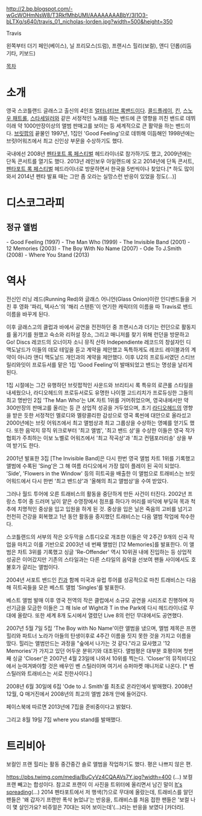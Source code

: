 http://2.bp.blogspot.com/-wGcWOHmNsW8/T3RkfMhbUMI/AAAAAAAABbY/3I1O3-bLTXg/s640/travis_01_nicholas-lorden.jpg?width=500&height=350 

Travis


왼쪽부터 더기 페인(베이스), 닐 프리모스(드럼), 프랜시스 힐리(보컬), 앤디 던롭(리듬기타, 키보드)

[[목차]]
= 소개 =
영국 스코틀랜드 글래스고 출신의 4인조 [[얼터너티브 록]]밴드이다.
[[콜드플레이]], [[킨]], [[스노우 패트롤]], [[스타세일러]]와 같은 서정적인 노래를 하는 밴드에 큰 영향을 끼친 밴드로 데뷔이래 약 1000만장이상의 앨범 판매고를 보이는 등 세계적으로 큰 활약을 하는 밴드이다.
[[브릿팝]]의 끝물인 1997년, 1집인 'Good Feeling'으로 데뷔해 이듬해인 1998년에는 브릿l어워즈에서 최고 신인상 부문을 수상하기도 했다.


국내에선 2008년 [[펜타포트 록 페스티벌]] 헤드라이너로 참가하기도 했고, 2009년에는 단독 콘서트를 열기도 했다.  2013년 레인보우 아일랜드에 오고 2014년에 단독 콘서트, [[펜타포트 록 페스티벌]] 헤드라이너로 방문하면서 한국을 5번씩이나 찾았다.[* 하도 많이 와서 2014년 펜타 발표 때는 그만 좀 오라는 실망스런 반응이 있었을 정도(...)]
= 디스코그라피 =
== 정규 앨범 ==
- Good Feeling (1997)
- The Man Who (1999)
- The Invisible Band (2001)
- 12 Memories (2003)
- The Boy With No Name (2007)
- Ode To J.Smith (2008)
- Where You Stand (2013)
= 역사 =
전신인 러닝 레드(Running Red)와 글래스 어니언(Glass Onion)이란 인디밴드들을 거친 후 영화 '파리, 텍사스'의 '해리 스탠튼'이 연기한 캐릭터의 이름을 따 Travis로 밴드 이름을 바꾸게 된다.

이후 글래스고의 클럽과 바에서 공연을 전전하던 중 프랜시스과 더기는 런던으로 활동지를 옮기기를 원했고 숙소와 리허설 장소, 그리고 매니저를 찾기 위해 런던을 방문하고 Go! Discs 레코드의 오너이자 소니 뮤직 산하 Independiente 레코드의 창설자인 디 맥도날드가 이들의 데모 테잎을 듣고 계약을 제안했고 독특하게도 레코드 레이블과의 계약이 아니라 앤디 맥도날드 개인과의 계약을 제안했다. 이후 U2의 프로듀서였던 스티브 릴리와잇이 프로듀서를 맡은 1집 'Good Feeling'이 발매되었고 밴드는 명성을 날리게 된다.

1집 시절에는 그간 유행하던 브릿팝적인 사운드와 브리티시 록 특유의 로큰롤 스타일을 내세웠으나, 라디오헤드의 프로듀서로도 유명한 나이젤 고드리치가 프로듀싱한 그들의 최고 명반인 2집 'The Man Who'는 UK 차트 1위를 거머쥐었으며, 영국내에서만 약 300만장의 판매고를 올리는 등 큰 상업적 성공을 거두었으며, 초기 [[라디오헤드]]의 영향을 받은 듯한 서정적인 멜로디와 멜랑콜리한 감성으로 영국 록씬에 대안으로 올라섰고 2000년에는 브릿 어워즈에서 최고 앨범상과 최고 그룹상을 수상하는 영예를 얻기도 했다.
또한 음악지 뮤직 위크로부터 '최고 앨범', '최고 밴드 상'을 수상한 이들은 영국 작가협회가 주최하는 이보 노벨로 어워즈에서 '최고 작곡상'과 '최고 컨템포러리송' 상을 부여 받기도 한다.

2001년 발표한 3집 [The Invisible Band]은 다시 한번 영국 앨범 차트 1위를 기록했고 앨범에 수록된 'Sing'은 그 해 여름 라디오에서 가장 많이 플레이 된 곡이 되었다.
'Side', 'Flowers in the Window' 등의 히트곡을 배출한 이 앨범으로 트래비스는 브릿 어워드에서 다시 한번 '최고 밴드상'과 '올해의 최고 앨범상'을 수여 받았다.

그러나  월드 투어에 오른 트래비스의 활동을 중단하게 만든 사건이 터진다.
2002년 프랑스 투어 중 드러머 닐이 얕은 수영장에서 점프를 하다가 머리를 바닥에 부딪혀 목과 척추에 치명적인 중상을 입고 입원을 하게 된 것.
중상을 입은 닐은 죽음의 고비를 넘기고 천천히 건강을 회복했고 1년 동안 활동을 중지했던 트래비스는 다음 앨범 작업에 착수한다.

스코틀랜드의 서부의 작은 오두막을 스튜디오로 개조한 이들은 약 2주간 9개의 신곡 작업을 마치고 이를 기반으로 2003년 네 번째 앨범인 [12 Memories]를 발표한다. 이 앨범은 차트 3위를 기록했고 싱글 'Re-Offender' 역시 10위권 내에 진입하는 등 상업적 성공은 이어갔지만 기존의 스타일과는 다른 스타일의 음악을 선보여 팬들 사이에서도 호불호가 갈리는 앨범이다.

2004년 서포트 밴드인 [[킨]]과 함께 미국과 유럽 투어를 성공적으로 마친 트래비스는 다음 해 히트곡들을 모은 베스트 앨범 'Singles'를 발표한다.

베스트 앨범 발매 이후 영국 전역의 작은 클럽에서 소규모 공연을 시리즈로 진행하며 자선기금을 모금한 이들은 그 해 Isle of Wight과 T in the Park에 다시 헤드라이너로 무대에 올랐다. 또한 세계 8개 도시에서 열렸던 Live 8의 런던 무대에서도 공연했다.

2007년 5월 7일 5집 'The Boy with No Name'이란 앨범을 냈으며, 엘범 제목은 프랜 힐리와 파트너 노라가 아들의 탄생이후로 4주간 이름을 짓지 못한 것을 가지고 이름을 땄다. 힐리는 앨범만드는 과정을 "숲에서 나가는 것 같다."라고 묘사했고 '12 Memories'가 가지고 있던 어두운 분위기와 대조된다. 앨범평은 대부분 호평이며 첫번째 싱글 'Closer'은 2007년 4월 23일에 나와서 10위를 찍는다. 'Closer'의 뮤직비디오에서 눈여겨봐야할 것은 배우인 벤 스틸러이며 여기서 슈퍼마켓 매니저로 나온다. [* 벤 스틸러와 트래비스는 서로 친한사이다.]

2008년 6월 30일에 6집 'Ode to J. Smith'를 최초로 온라인에서 발매했다. 2008년 12월, Q 매거진에서 2008년의 최고의 엘범 28개 안에 들어갔다.

페이스북에 따르면 2013년에 7집을 준비중이다고 밝혔다. 

그리고 8월 19일 7집 where you stand를 발매했다.

= 트리비아 =
보컬인 프랜 힐리는 활동 중간중간 솔로 앨범을 작업하기도 했다. 평은 나쁘지 않은 편.

https://pbs.twimg.com/media/BuCyVz4CQAAVs7Y.jpg?width=400
(...)
보컬 프랜 빼고는 합성이다. 참고로 프랜이 이 사진을 트위터에 올리면서 남긴 말이 [https://twitter.com/franhealy/status/495592049345699841 It's spreading](...) 2014 펜타포트에서 저 행색(?)으로 무대에 올랐는데, 트래비스를 알던 팬들은 '왜 갑자기 프랜만 폭삭 늙었냐'는 반응을, 트래비스를 처음 접한 팬들은 '보컬 나이 몇 살인가요? 비쥬얼은 70대는 되어 보이는데'(…)라는 반응을 보였다 [카더라].
